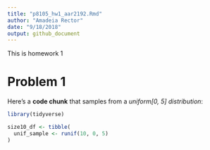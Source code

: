```yaml
---
title: "p8105_hw1_aar2192.Rmd"
author: "Amadeia Rector"
date: "9/18/2018"
output: github_document
---
```

This is homework 1 

# Problem 1

Here's a **code chunk** that samples from a _uniform[0, 5] distribution_:

```R
library(tidyverse)

size10_df <- tibble(
  unif_sample <- runif(10, 0, 5)
)
```

